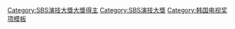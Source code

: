 {{navbox
|name   =SBS演技大獎得主
|title  = [[SBS演技大獎|<span style="color: white ">SBS演技大獎</span>]]得主
|bodyclass = hlist
|titlestyle = background:#00548E; color:white;
|groupstyle = background:#00548E; color:white;

|group1 = 1990年代
|list1 = 
* 1993 [[李美淑]]
* 1994 [[崔明吉 (藝人)|崔明吉]]
* 1995 [[崔民秀]]
* 1996 [[朴根瀅]]
* 1997 停辦
* 1998 [[金喜善]]
* 1999 [[沈銀河]]

|group2 = 2000年代
|list2 = 
* 2000 [[高斗心]]
* 2001 [[姜受延]]、[[錢忍和]]
* 2002 [[安在模]]
* 2003 [[李炳憲]]
* 2004 [[朴新陽]]、[[金諪恩]]
* 2005 [[全道嬿]]
* 2006 [[韓惠淑]]
* 2007 [[朴新陽]]、[[金喜愛]]
* 2008 [[文瑾瑩]]
* 2009 [[張瑞希]]

|group3 = 2010年代
|list3 = 
* 2010 [[高賢廷]]
* 2011 [[韓石圭]]
* 2012 [[孫賢周]]
* 2013 [[李寶英]]
* 2014 [[全智賢]]
* 2015 [[周元 (韓國)|周元]]
* 2016 [[韓石圭]]
* 2017 [[池晟]]
* 2018 [[甘宇成]]、[[金宣兒]]
* 2019 [[金南佶]]

|group4 = 2020年代
|list4 = 
* 2020 [[南宮珉]]
* 2021 [[金素妍]]

}}<includeonly>[[Category:SBS演技大獎大獎得主]]</includeonly><noinclude>
[[Category:SBS演技大獎]]
[[Category:韩国电视奖项模板]]
</noinclude>